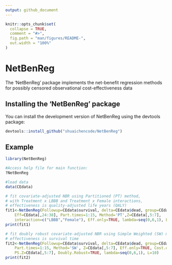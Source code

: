 ```yaml
---
output: github_document
---
```


<!-- README.md is generated from README.Rmd. Please edit that file -->

```r
knitr::opts_chunk$set(
  collapse = TRUE,
  comment = "#>",
  fig.path = "man/figures/README-",
  out.width = "100%"
)
```

# NetBenReg

<!-- badges: start -->
<!-- badges: end -->

The 'NetBenReg' package implements the net-benefit regression methods for possibly censored observational cost-effectiveness data

## Installing the 'NetBenReg' package

You can install the development version of NetBenReg using the devtools package:

``` r
devtools::install_github("shuaichencode/NetBenReg")
```

## Example

```r
library(NetBenReg)

#Access help file for main function:
?NetBenReg

#load data
data(CEdata)

# fit covariate-adjusted NBR using Partitioned (PT) method,
# with Treatment x LBBB and Treatment x Female interactions, 
# effectiveness is quality-adjusted life years (QALY) 
fit1<-NetBenReg(Followup=CEdata$survival, delta=CEdata$dead, group=CEdata$Trt, Cost=CEdata[,8:22],
	Eff=CEdata[,24:38], Part.times=1:15, Method='PT',Z=CEdata[,5:7],
	interaction=c("LBBB","Female"),	Eff.only=TRUE, lambda=seq(0,6,1), L=10)
print(fit1)

# fit doubly robust covariate-adjusted NBR using Simple Weighted (SW) method, 
# effectiveness is survival time
fit2<-NetBenReg(Followup=CEdata$survival, delta=CEdata$dead, group=CEdata$Trt, Cost=CEdata[,8:22], 
	Part.times=1:15, Method='SW', Z=CEdata[,5:7], Eff.only=TRUE, Cost.only=TRUE, 
	PS.Z=CEdata[,5:7], Doubly.Robust=TRUE, lambda=seq(0,6,1), L=10)
print(fit2)
```

